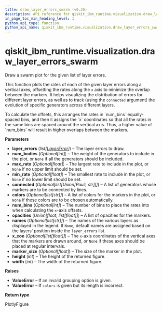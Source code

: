 ```yaml
---
title: draw_layer_errors_swarm (v0.36)
description: API reference for qiskit_ibm_runtime.visualization.draw_layer_errors_swarm in qiskit-ibm-runtime v0.36
in_page_toc_min_heading_level: 1
python_api_type: function
python_api_name: qiskit_ibm_runtime.visualization.draw_layer_errors_swarm
---
```


<span id="qiskit-ibm-runtime-visualization-draw-layer-errors-swarm" />

# qiskit\_ibm\_runtime.visualization.draw\_layer\_errors\_swarm

<Function id="qiskit_ibm_runtime.visualization.draw_layer_errors_swarm" isDedicatedPage={true} github="https://github.com/Qiskit/qiskit-ibm-runtime/tree/stable/0.36/qiskit_ibm_runtime/visualization/draw_layer_error.py#L267-L421" signature="draw_layer_errors_swarm(layer_errors, num_bodies=None, max_rate=None, min_rate=None, connected=None, colors=None, num_bins=None, opacities=0.4, names=None, x_coo=None, marker_size=None, height=500, width=800)">
  Draw a swarm plot for the given list of layer errors.

  This function plots the rates of each of the given layer errors along a vertical axes, offsetting the rates along the `x` axis to minimize the overlap between the markers. It helps visualizing the distribution of errors for different layer errors, as well as to track (using the `connected` argument) the evolution of specific generators across different layers.

  <Admonition title="Note" type="note">
    To calculate the offsets, this arranges the rates in `num_bins` equally-spaced bins, and then it assigns the `x` coordinates so that all the rates in the same bins are spaced around the vertical axis. Thus, a higher value of `num_bins` will result in higher overlaps between the markers.
  </Admonition>

  **Parameters**

  *   **layer\_errors** (*list\[*[*LayerError*](utils-noise-learner-result-layer-error "qiskit_ibm_runtime.utils.noise_learner_result.LayerError")*]*) – The layer errors to draw.
  *   **num\_bodies** (*Optional\[int]*) – The weight of the generators to include in the plot, or `None` if all the generators should be included.
  *   **max\_rate** (*Optional\[float]*) – The largest rate to include in the plot, or `None` if no upper limit should be set.
  *   **min\_rate** (*Optional\[float]*) – The smallest rate to include in the plot, or `None` if no lower limit should be set.
  *   **connected** (*Optional\[list\[Union\[Pauli, str]]]*) – A list of generators whose markers are to be connected by lines.
  *   **colors** (*Optional\[list\[str]]*) – A list of colors for the markers in the plot, or `None` if these colors are to be chosen automatically.
  *   **num\_bins** (*Optional\[int]*) – The number of bins to place the rates into when calculating the `x`-axis offsets.
  *   **opacities** (*Union\[float, list\[float]]*) – A list of opacities for the markers.
  *   **names** (*Optional\[list\[str]]*) – The names of the various layers as displayed in the legend. If `None`, default names are assigned based on the layers’ position inside the `layer_errors` list.
  *   **x\_coo** (*Optional\[list\[float]]*) – The `x`-axis coordinates of the vertical axes that the markers are drawn around, or `None` if these axes should be placed at regular intervals.
  *   **marker\_size** (*Optional\[float]*) – The size of the marker in the plot.
  *   **height** (*int*) – The height of the returned figure.
  *   **width** (*int*) – The width of the returned figure.

  **Raises**

  *   **ValueError** – If an invalid grouping option is given.
  *   **ValueError** – If `colors` is given but its length is incorrect.

  **Return type**

  PlotlyFigure
</Function>

